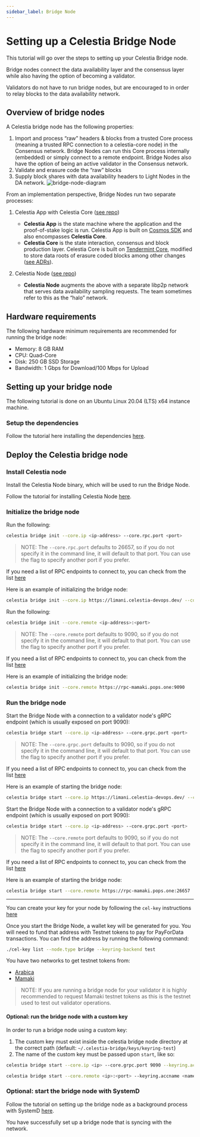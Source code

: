 ```yaml
---
sidebar_label: Bridge Node
---
```


# Setting up a Celestia Bridge Node


This tutorial will go over the steps to setting up your Celestia Bridge node.

Bridge nodes connect the data availability layer and the consensus layer
while also having the option of becoming a validator.

Validators do not have to run bridge nodes, but are encouraged to in order
to relay blocks to the data availability network.

## Overview of bridge nodes

A Celestia bridge node has the following properties:

1. Import and process “raw” headers & blocks from a trusted Core process
   (meaning a trusted RPC connection to a celestia-core node) in the
   Consensus network. Bridge Nodes can run this Core process internally
   (embedded) or simply connect to a remote endpoint. Bridge Nodes also
   have the option of being an active validator in the Consensus network.
2. Validate and erasure code the “raw” blocks
3. Supply block shares with data availability headers to Light Nodes in the DA network.
   ![bridge-node-diagram](/img/nodes/BridgeNodes.png)

From an implementation perspective, Bridge Nodes run two separate processes:

1. Celestia App with Celestia Core
   ([see repo](https://github.com/celestiaorg/celestia-app))

    * **Celestia App** is the state machine where the application and the
      proof-of-stake logic is run. Celestia App is built on
      [Cosmos SDK](https://docs.cosmos.network/) and also encompasses
      **Celestia Core**.
    * **Celestia Core** is the state interaction, consensus and block production
      layer. Celestia Core is built on [Tendermint Core](https://docs.tendermint.com/),
      modified to store data roots of erasure coded blocks among other changes
      ([see ADRs](https://github.com/celestiaorg/celestia-core/tree/master/docs/celestia-architecture)).

2. Celestia Node ([see repo](https://github.com/celestiaorg/celestia-node))

    * **Celestia Node** augments the above with a separate libp2p network that
      serves data availability sampling requests. The team sometimes refer to
      this as the “halo” network.

## Hardware requirements

The following hardware minimum requirements are recommended for running the
bridge node:

* Memory: 8 GB RAM
* CPU: Quad-Core
* Disk: 250 GB SSD Storage
* Bandwidth: 1 Gbps for Download/100 Mbps for Upload

## Setting up your bridge node

The following tutorial is done on an Ubuntu Linux 20.04 (LTS) x64 instance machine.

### Setup the dependencies

Follow the tutorial here installing the dependencies [here](../developers/environment.mdx).

## Deploy the Celestia bridge node

### Install Celestia node

Install the Celestia Node binary, which will be used to run the Bridge Node.

Follow the tutorial for installing Celestia Node [here](../developers/celestia-node.mdx).

### Initialize the bridge node

<Tabs groupId="networks">
<TabItem value="arabica" label="Arabica">

  Run the following:

```sh
celestia bridge init --core.ip <ip-address> --core.rpc.port <port>
```

> NOTE: The `--core.rpc.port` defaults to 26657, so if you do not specify
  it in the command line, it will default to that port. You can use the flag
  to specify another port if you prefer.

If you need a list of RPC endpoints to connect to, you can check from the list [here](./mamaki-testnet.md#rpc-endpoints)

Here is an example of initializing the bridge node:

```sh
celestia bridge init --core.ip https://limani.celestia-devops.dev/ --core.grpc.port 9090
```

</TabItem>
<TabItem value="mamaki" label="Mamaki">

Run the following:

```sh
celestia bridge init --core.remote <ip-address>:<port>
```

> NOTE: The `--core.remote` port defaults to 9090, so if you do not specify
  it in the command line, it will default to that port. You can use the flag
  to specify another port if you prefer.

If you need a list of RPC endpoints to connect to, you can check from the list [here](./mamaki-testnet.md#rpc-endpoints)

Here is an example of initializing the bridge node:

```sh
celestia bridge init --core.remote https://rpc-mamaki.pops.one:9090
```

</TabItem>
</Tabs>

### Run the bridge node

<Tabs groupId="networks">
<TabItem value="arabica" label="Arabica">

Start the Bridge Node with a connection to a validator node's gRPC endpoint
(which is usually exposed on port 9090):

```sh
celestia bridge start --core.ip <ip-address> --core.grpc.port <port>
```

> NOTE: The `--core.grpc.port` defaults to 9090, so if you do not specify
  it in the command line, it will default to that port. You can use the flag
  to specify another port if you prefer.

If you need a list of RPC endpoints to connect to, you can check from the list [here](./mamaki-testnet.md#rpc-endpoints)

Here is an example of starting the bridge node:

```sh
celestia bridge start --core.ip https://limani.celestia-devops.dev/ --core.grpc.port 9090
```

</TabItem>
<TabItem value="mamaki" label="Mamaki">

Start the Bridge Node with a connection to a validator node's gRPC endpoint
(which is usually exposed on port 9090):

```sh
celestia bridge start --core.ip <ip-address> --core.grpc.port <port>
```

> NOTE: The `--core.remote` port defaults to 9090, so if you do not specify it in the command line, it will default to that port. You can use the flag to specify another port if you prefer.

If you need a list of RPC endpoints to connect to, you can check from the list [here](./mamaki-testnet.md#rpc-endpoints)

Here is an example of starting the bridge node:

```sh
celestia bridge start --core.remote https://rpc-mamaki.pops.one:26657
```

</TabItem>
</Tabs>

---

You can create your key for your node by following the `cel-key` instructions [here](./keys.md)

Once you start the Bridge Node, a wallet key will be generated for you.
You will need to fund that address with Testnet tokens to pay for
PayForData transactions.
You can find the address by running the following command:

```sh
./cel-key list --node.type bridge --keyring-backend test
```

You have two networks to get testnet tokens from:

* [Arabica](./arabica-devnet.md#arabica-devnet-faucet)
* [Mamaki](./mamaki-testnet.md#mamaki-testnet-faucet)

> NOTE: If you are running a bridge node for your validator
  it is highly recommended to request Mamaki testnet tokens
  as this is the testnet used to test out validator operations.

#### Optional: run the bridge node with a custom key

In order to run a bridge node using a custom key:

1. The custom key must exist inside the celestia bridge node directory at the
   correct path (default: `~/.celestia-bridge/keys/keyring-test`)
2. The name of the custom key must be passed upon `start`, like so:

<Tabs groupId="networks">
<TabItem value="arabica" label="Arabica">

```sh
celestia bridge start --core.ip <ip> --core.grpc.port 9090 --keyring.accname <name_of_custom_key>
```

</TabItem>
<TabItem value="mamaki" label="Mamaki">

```sh
celestia bridge start --core.remote <ip>:<port> --keyring.accname <name_of_custom_key>
```

</TabItem>
</Tabs>

### Optional: start the bridge node with SystemD

Follow the tutorial on setting up the bridge node as a background process with
SystemD [here](./systemd.md#celestia-bridge-node).

You have successfully set up a bridge node that is syncing with the network.
